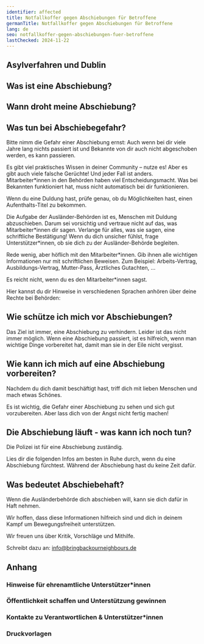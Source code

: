 ```yaml
---
identifier: affected
title: Notfallkoffer gegen Abschiebungen für Betroffene
germanTitle: Notfallkoffer gegen Abschiebungen für Betroffene
lang: de
seo: notfallkoffer-gegen-abschiebungen-fuer-betroffene
lastChecked: 2024-11-22
---
```



<Block identifier="kit-intro" />

## Asylverfahren und Dublin

<Block identifier="kit-procedure-dublin"/>

## Was ist eine Abschiebung?

<Block identifier="kit-deportation-definition"/>

## Wann droht meine Abschiebung?

<Block identifier="kit-deportation-risk"/>

## Was tun bei Abschiebegefahr?

<Block identifier="kit-stress" />

Bitte nimm die Gefahr einer Abschiebung ernst: Auch wenn bei dir viele Jahre lang nichts passiert ist und Bekannte von dir auch nicht abgeschoben werden, es kann passieren.

Es gibt viel praktisches Wissen in deiner Community – nutze es! Aber es gibt auch viele falsche Gerüchte! Und jeder Fall ist anders. Mitarbeiter\*innen in den Behörden haben viel Entscheidungsmacht. Was bei Bekannten funktioniert hat, muss nicht automatisch bei dir funktionieren.

Wenn du eine Duldung hast, prüfe genau, ob du Möglichkeiten hast, einen Aufenthalts-Titel zu bekommen.

<Block identifier="get-legal-advice" />

<BlockBox identifier="residence">
  <Block identifier="residence" collection="flyers" />
</BlockBox>

Die Aufgabe der Ausländer-Behörden ist es, Menschen mit Duldung abzuschieben. Darum sei vorsichtig und vertraue nicht auf das, was Mitarbeiter\*innen dir sagen. Verlange für alles, was sie sagen, eine schriftliche Bestätigung! Wenn du dich unsicher fühlst, frage Unterstützer\*innen, ob sie dich zu der Ausländer-Behörde begleiten.

Rede wenig, aber höflich mit den Mitarbeiter\*innen. Gib ihnen alle wichtigen Informationen nur mit schriftlichen Beweisen. Zum Beispiel: Arbeits-Vertrag, Ausbildungs-Vertrag, Mutter-Pass, Ärztliches Gutachten, ...

Es reicht nicht, wenn du es den Mitarbeiter\*innen sagst.

Hier kannst du dir Hinweise in verschiedenen Sprachen anhören über deine Rechte bei Behörden:

<ExternalShortLink identifier="sfr_audio" />

## Wie schütze ich mich vor Abschiebungen?

<BlockBox identifier="prevent-deportation">
  <Block identifier="deportation-protection" />
</BlockBox>

Das Ziel ist immer, eine Abschiebung zu verhindern. Leider ist das nicht immer möglich. Wenn eine Abschiebung passiert, ist es hilfreich, wenn man wichtige Dinge vorbereitet hat, damit man sie in der Eile nicht vergisst.

## Wie kann ich mich auf eine Abschiebung vorbereiten?

<BlockBox identifier="prepare-deportation">
  <Block identifier="prepare-deportation" collection="flyers"/>
</BlockBox>

Nachdem du dich damit beschäftigt hast, triff dich mit lieben Menschen und mach etwas Schönes.

Es ist wichtig, die Gefahr einer Abschiebung zu sehen und sich gut vorzubereiten. Aber lass dich von der Angst nicht fertig machen!

## Die Abschiebung läuft - was kann ich noch tun?

Die Polizei ist für eine Abschiebung zuständig.

<BlockBox identifier="police">
  <Block identifier="police" collection="flyers" />
</BlockBox>

Lies dir die folgenden Infos am besten in Ruhe durch, wenn du eine Abschiebung fürchtest. Während der Abschiebung hast du keine Zeit dafür.

<BlockBox identifier="ongoing-deportation">
  <Block identifier="ongoing-deportation" collection="flyers" />
</BlockBox>

## Was bedeutet Abschiebehaft?

Wenn die Ausländerbehörde dich abschieben will, kann sie dich dafür in Haft nehmen.

<BlockBox identifier="detention">
  <Block identifier="detention" collection="flyers" />
</BlockBox>

Wir hoffen, dass diese Informationen hilfreich sind und dich in deinem Kampf um Bewegungsfreiheit unterstützen.

Wir freuen uns über Kritik, Vorschläge und Mithilfe.

Schreibt dazu an: info@bringbackourneighbours.de

## Anhang

### Hinweise für ehrenamtliche Unterstützer\*innen

<Block identifier="supporters"/>

### Öffentlichkeit schaffen und Unterstützung gewinnen

<Block identifier="publicity" collection="pages"/>

### Kontakte zu Verantwortlichen & Unterstützer*innen

<Block identifier="contacts" collection="pages"/>

### Druckvorlagen

<Block identifier="forms" collection="pages"/>
